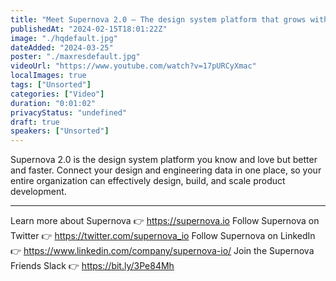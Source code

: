 ```yaml
---
title: "Meet Supernova 2.0 — The design system platform that grows with you"
publishedAt: "2024-02-15T18:01:22Z"
image: "./hqdefault.jpg"
dateAdded: "2024-03-25"
poster: "./maxresdefault.jpg"
videoUrl: "https://www.youtube.com/watch?v=17pURCyXmac"
localImages: true
tags: ["Unsorted"]
categories: ["Video"]
duration: "0:01:02"
privacyStatus: "undefined"
draft: true
speakers: ["Unsorted"]
---
```

Supernova 2.0 is the design system platform you know and love but better and faster. Connect your design and engineering data in one place, so your entire organization can effectively design, build, and scale product development. 

----------
Learn more about Supernova 👉 https://supernova.io
Follow Supernova on Twitter 👉  https://twitter.com/supernova_io
Follow Supernova on LinkedIn 👉 https://www.linkedin.com/company/supernova-io/
Join the Supernova Friends Slack 👉 https://bit.ly/3Pe84Mh
